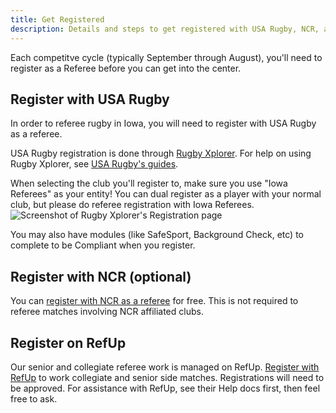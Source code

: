 ```yaml
---
title: Get Registered
description: Details and steps to get registered with USA Rugby, NCR, and RefUp
---
```


Each competitve cycle (typically September through August), you'll need to register as a Referee before you can get into the center.

## Register with USA Rugby

In order to referee rugby in Iowa, you will need to register with USA Rugby as a referee.

USA Rugby registration is done through <a href='https://myaccount.rugbyxplorer.com.au' target='_blank'>Rugby Xplorer</a>. For help on using Rugby Xplorer, see <a href='https://usa.rugby/members' target='_blank'>USA Rugby's guides</a>.

When selecting the club you'll register to, make sure you use "Iowa Referees" as your entity! You can dual register as a player with your normal club, but please do referee registration with Iowa Referees.
![Screenshot of Rugby Xplorer's Registration page](../../../assets/rugbyx-iowa-referees.png)

You may also have modules (like SafeSport, Background Check, etc) to complete to be Compliant when you register.

## Register with NCR (optional)

You can <a href='https://www.ncr.rugby/referee-registration' target='_blank'>register with NCR as a referee</a> for free. This is not required to referee matches involving NCR affiliated clubs.

## Register on RefUp

Our senior and collegiate referee work is managed on RefUp. <a href='https://refup.io/signup/society-of-iowa-rugby-referees' target='_blank'>Register with RefUp</a> to work collegiate and senior side matches. Registrations will need to be approved. For assistance with RefUp, see their Help docs first, then feel free to ask.
